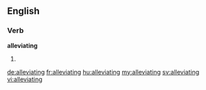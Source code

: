 ==English==

===Verb===
'''alleviating'''

# {{present participle of|alleviate}}

[[de:alleviating]]
[[fr:alleviating]]
[[hu:alleviating]]
[[my:alleviating]]
[[sv:alleviating]]
[[vi:alleviating]]